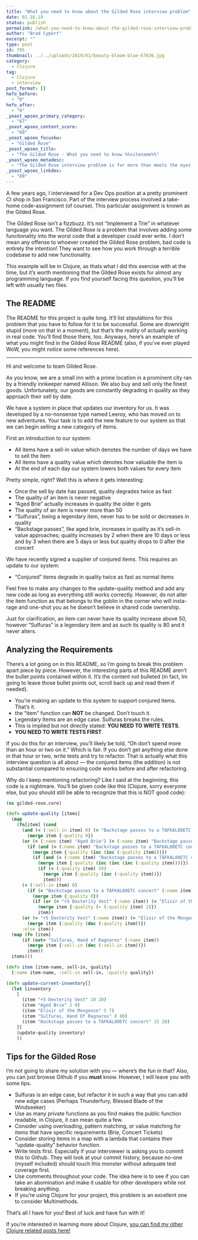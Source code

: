 ```yaml
---
title: "What you need to know about the Gilded Rose interview problem"
date: 01.16.19
status: publish
permalink: /what-you-need-to-know-about-the-gilded-rose-interview-problem
author: "Brad Cypert"
excerpt: ""
type: post
id: 795
thumbnail: ../../uploads/2019/01/beauty-bloom-blue-67636.jpg
category:
  - Clojure
tag:
  - Clojure
  - interview
post_format: []
hefo_before:
  - "0"
hefo_after:
  - "0"
_yoast_wpseo_primary_category:
  - "67"
_yoast_wpseo_content_score:
  - "60"
_yoast_wpseo_focuskw:
  - "Gilded Rose"
_yoast_wpseo_title:
  - "The Gilded Rose - What you need to know %%sitename%%"
_yoast_wpseo_metadesc:
  - "The Gilded Rose interview problem is far more than meets the eyes. You may have requirements, but you need to refactor and provide test coverage, as well!"
_yoast_wpseo_linkdex:
  - "89"
---
```


A few years ago, I interviewed for a Dev Ops position at a pretty prominent CI shop in San Francisco. Part of the interview process involved a take-home code-assignment (of course). This particular assignment is known as the Gilded Rose.

The Gilded Rose isn’t a fizzbuzz. It’s not “Implement a Trie” in whatever language you want. The Gilded Rose is a problem that involves adding some functionality into the worst code that a developer could ever write. I don’t mean any offense to whoever created the Gilded Rose problem, bad code is entirely the intention! They want to see how you work through a terrible codebase to add new functionality.

This example will be in Clojure, as thats what I did this exercise with at the time, but it’s worth mentioning that the Gilded Rose exists for almost any programming language. If you find yourself facing this question, you’ll be left with usually two files.

## The README

The README for this project is quite long. It’ll list stipulations for this problem that you have to follow for it to be successful. Some are downright stupid (more on that in a moment), but that’s the reality of actually working in real code. You’ll find those there, too. Anyways, here’s an example of what you might find in the Gilded Rose README (also, if you’ve ever played WoW, you might notice some references here).

---

Hi and welcome to team Gilded Rose.

As you know, we are a small inn with a prime location in a prominent city ran by a friendly innkeeper named Allison. We also buy and sell only the finest goods. Unfortunately, our goods are constantly degrading in quality as they approach their sell by date.

We have a system in place that updates our inventory for us. It was developed by a no-nonsense type named Leeroy, who has moved on to new adventures. Your task is to add the new feature to our system so that we can begin selling a new category of items.

First an introduction to our system:

- All items have a sell-in value which denotes the number of days we have to sell the item
- All items have a quality value which denotes how valuable the item is
- At the end of each day our system lowers both values for every item

Pretty simple, right? Well this is where it gets interesting:

- Once the sell by date has passed, quality degrades twice as fast
- The quality of an item is never negative
- “Aged Brie” actually increases in quality the older it gets
- The quality of an item is never more than 50
- “Sulfuras”, being a legendary item, never has to be sold or decreases in quality
- “Backstage passes”, like aged brie, increases in quality as it’s sell-in value approaches; quality increases by 2 when there are 10 days or less and by 3 when there are 5 days or less but quality drops to 0 after the concert

We have recently signed a supplier of conjured items. This requires an update to our system:

- “Conjured” items degrade in quality twice as fast as normal items

Feel free to make any changes to the update-quality method and add any new code as long as everything still works correctly. However, do not alter the item function as that belongs to the goblin in the corner who will insta-rage and one-shot you as he doesn’t believe in shared code ownership.

Just for clarification, an item can never have its quality increase above 50, however “Sulfuras” is a legendary item and as such its quality is 80 and it never alters.

## Analyzing the Requirements

There’s a lot going on in this README, so I’m going to break this problem apart piece by piece. However, the interesting parts of this README aren’t the bullet points contained within it. It’s the content not bulleted (in fact, Im going to leave those bullet points out, scroll back up and read them if needed).

- You’re making an update to this system to support conjured items. That’s it.
- the “item” function can **NOT** be changed. Don’t touch it.
- Legendary Items are an edge case. Sulfuras breaks the rules.
- This is implied but not directly stated: **YOU NEED TO WRITE TESTS**.
- **YOU NEED TO WRITE TESTS FIRST**.

If you do this for an interview, you’ll likely be told, “Oh don’t spend more than an hour or two on it.” Which is fair. If you don’t get anything else done in that hour or two, write tests and try to refactor. That is actually what this interview question is all about — the conjured items (the addition) is not substantial compared to ensuring code works before and after refactoring.

Why do I keep mentioning refactoring? Like I said at the beginning, this code is a nightmare. You’ll be given code like this (Clojure, sorry everyone else, but you should still be able to recognize that this is NOT good code):

```clojure
(ns gilded-rose.core)

(defn update-quality [items]
  (map
    (fn[item] (cond
      (and (< (:sell-in item) 0) (= "Backstage passes to a TAFKAL80ETC concert" (:name item)))
        (merge item {:quality 0})
      (or (= (:name item) "Aged Brie") (= (:name item) "Backstage passes to a TAFKAL80ETC concert"))
        (if (and (= (:name item) "Backstage passes to a TAFKAL80ETC concert") (>= (:sell-in item) 5) (< (:sell-in item) 10))
          (merge item {:quality (inc (inc (:quality item)))})
          (if (and (= (:name item) "Backstage passes to a TAFKAL80ETC concert") (>= (:sell-in item) 0) (< (:sell-in item) 5))
            (merge item {:quality (inc (inc (inc (:quality item))))})
            (if (< (:quality item) 50)
              (merge item {:quality (inc (:quality item))})
              item)))
      (< (:sell-in item) 0)
        (if (= "Backstage passes to a TAFKAL80ETC concert" (:name item))
          (merge item {:quality 0})
          (if (or (= "+5 Dexterity Vest" (:name item)) (= "Elixir of the Mongoose" (:name item)))
            (merge item {:quality (- (:quality item) 2)})
            item))
      (or (= "+5 Dexterity Vest" (:name item)) (= "Elixir of the Mongoose" (:name item)))
        (merge item {:quality (dec (:quality item))})
      :else item))
  (map (fn [item]
      (if (not= "Sulfuras, Hand of Ragnaros" (:name item))
        (merge item {:sell-in (dec (:sell-in item))})
        item))
  items)))

(defn item [item-name, sell-in, quality]
  {:name item-name, :sell-in sell-in, :quality quality})

(defn update-current-inventory[]
  (let [inventory
    [
      (item "+5 Dexterity Vest" 10 20)
      (item "Aged Brie" 2 0)
      (item "Elixir of the Mongoose" 5 7)
      (item "Sulfuras, Hand Of Ragnaros" 0 80)
      (item "Backstage passes to a TAFKAL80ETC concert" 15 20)
    ]]
    (update-quality inventory)
    ))
```

## Tips for the Gilded Rose

I’m not going to share my solution with you — where’s the fun in that? Also, you can just browse Github if you **must** know. However, I will leave you with some tips.

- Sulfuras is an edge case, but refactor it in such a way that you can add new edge cases (Perhaps Thunderfury, Blessed Blade of the Windseeker)
- Use as many private functions as you find makes the public function readable, in Clojure, it can mean quite a few.
- Consider using overloading, pattern matching, or value matching for items that have specific requirements (Brie, Concert Tickets)
- Consider storing items in a map with a lambda that contains their “update-quality” behavior function.
- Write tests first. Especially if your interviewer is asking you to commit this to Github. They will look at your commit history, because no-one (myself included) should touch this monster without adequate test coverage first.
- Use comments throughout your code. The idea here is to see if you can take an abomination and make it usable for other developers while not breaking anything.
- If you’re using Clojure for your project, this problem is an excellent one to consider Multimethods.

That’s all I have for you! Best of luck and have fun with it!

If you’re interested in learning more about Clojure, [you can find my other Clojure related posts here!](http://www.bradcypert.com/clojure-async/)
